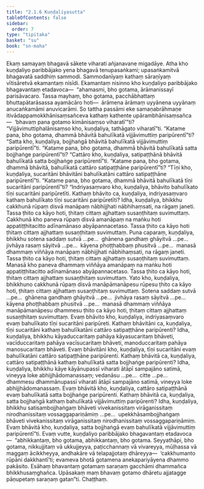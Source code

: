 ```yaml
---
title: "2.1.6 Kuṇḍaliyasutta"
tableOfContents: false
sidebar:
  order: 7
type: "tipitaka"
basket: "su"
book: "sn-maha"
---
```



<DynamicBreadcrumb />

<Division number="187" book="sn-maha" bookNo="14" page="66">

<Paragraph number="399" book="sn-maha">
Ekaṃ samayaṃ bhagavā sākete viharati añjanavane migadāye. Atha kho kuṇḍaliyo paribbājako yena bhagavā tenupasaṅkami; upasaṅkamitvā bhagavatā saddhiṃ sammodi. Sammodanīyaṃ kathaṃ sāraṇīyaṃ vītisāretvā ekamantaṃ nisīdi. Ekamantaṃ nisinno kho kuṇḍaliyo paribbājako bhagavantaṃ etadavoca—  “ahamasmi, bho gotama, ārāmanissayī parisāvacaro. Tassa mayhaṃ, bho gotama, pacchābhattaṃ bhuttapātarāsassa ayamācāro hoti—  ārāmena ārāmaṃ uyyānena uyyānaṃ anucaṅkamāmi anuvicarāmi. So tattha passāmi eke samaṇabrāhmaṇe itivādappamokkhānisaṃsañceva kathaṃ kathente upārambhānisaṃsañca—  ‘bhavaṃ pana gotamo kimānisaṃso viharatī’”ti? “Vijjāvimuttiphalānisaṃso kho, kuṇḍaliya, tathāgato viharatī”ti.
</Paragraph>

<Paragraph number="400" book="sn-maha">
“Katame pana, bho gotama, dhammā bhāvitā bahulīkatā vijjāvimuttiṃ paripūrentī”ti? “Satta kho, kuṇḍaliya, bojjhaṅgā bhāvitā bahulīkatā vijjāvimuttiṃ paripūrentī”ti. “Katame pana, bho gotama, dhammā bhāvitā bahulīkatā satta bojjhaṅge paripūrentī”ti? “Cattāro kho, kuṇḍaliya, satipaṭṭhānā bhāvitā bahulīkatā satta bojjhaṅge paripūrentī”ti. “Katame pana, bho gotama, dhammā bhāvitā, bahulīkatā cattāro satipaṭṭhāne paripūrentī”ti? “Tīṇi kho, kuṇḍaliya, sucaritāni bhāvitāni bahulīkatāni cattāro satipaṭṭhāne paripūrentī”ti. “Katame pana, bho gotama, dhammā bhāvitā bahulīkatā tīṇi sucaritāni paripūrentī”ti? “Indriyasaṃvaro kho, kuṇḍaliya, bhāvito bahulīkato tīṇi sucaritāni paripūretīti.
</Paragraph>

<Paragraph number="401" book="sn-maha">
Kathaṃ bhāvito ca, kuṇḍaliya, indriyasaṃvaro kathaṃ bahulīkato tīṇi sucaritāni paripūretīti? Idha, kuṇḍaliya, bhikkhu cakkhunā rūpaṃ disvā manāpaṃ nābhijjhati nābhihaṃsati, na rāgaṃ janeti. Tassa ṭhito ca kāyo hoti, ṭhitaṃ cittaṃ ajjhattaṃ susaṇṭhitaṃ suvimuttaṃ. Cakkhunā kho paneva rūpaṃ disvā amanāpaṃ na maṅku hoti appatiṭṭhitacitto adīnamānaso abyāpannacetaso. Tassa ṭhito ca kāyo hoti ṭhitaṃ cittaṃ ajjhattaṃ susaṇṭhitaṃ suvimuttaṃ.
</Paragraph>

<Paragraph number="402" book="sn-maha">
Puna caparaṃ, kuṇḍaliya, bhikkhu sotena saddaṃ sutvā …pe…  ghānena gandhaṃ ghāyitvā …pe…  jivhāya rasaṃ sāyitvā …pe…  kāyena phoṭṭhabbaṃ phusitvā …pe…  manasā dhammaṃ viññāya manāpaṃ nābhijjhati nābhihaṃsati, na rāgaṃ janeti. Tassa ṭhito ca kāyo hoti, ṭhitaṃ cittaṃ ajjhattaṃ susaṇṭhitaṃ suvimuttaṃ. Manasā kho paneva dhammaṃ viññāya amanāpaṃ na maṅku hoti appatiṭṭhitacitto adīnamānaso abyāpannacetaso. Tassa ṭhito ca kāyo hoti, ṭhitaṃ cittaṃ ajjhattaṃ susaṇṭhitaṃ suvimuttaṃ.
</Paragraph>

<Paragraph number="403" book="sn-maha">
Yato kho, kuṇḍaliya, bhikkhuno cakkhunā rūpaṃ disvā manāpāmanāpesu rūpesu ṭhito ca kāyo hoti, ṭhitaṃ cittaṃ ajjhattaṃ susaṇṭhitaṃ suvimuttaṃ. Sotena saddaṃ sutvā …pe…  ghānena gandhaṃ ghāyitvā …pe…  jivhāya rasaṃ sāyitvā …pe…  kāyena phoṭṭhabbaṃ phusitvā …pe…  manasā dhammaṃ viññāya manāpāmanāpesu dhammesu ṭhito ca kāyo hoti, ṭhitaṃ cittaṃ ajjhattaṃ susaṇṭhitaṃ suvimuttaṃ. Evaṃ bhāvito kho, kuṇḍaliya, indriyasaṃvaro evaṃ bahulīkato tīṇi sucaritāni paripūreti.
</Paragraph>

<Paragraph number="404" book="sn-maha">
Kathaṃ bhāvitāni ca, kuṇḍaliya, tīṇi sucaritāni kathaṃ bahulīkatāni cattāro satipaṭṭhāne paripūrenti? Idha, kuṇḍaliya, bhikkhu kāyaduccaritaṃ pahāya kāyasucaritaṃ bhāveti, vacīduccaritaṃ pahāya vacīsucaritaṃ bhāveti, manoduccaritaṃ pahāya manosucaritaṃ bhāveti. Evaṃ bhāvitāni kho, kuṇḍaliya, tīṇi sucaritāni evaṃ bahulīkatāni cattāro satipaṭṭhāne paripūrenti.
</Paragraph>

<Paragraph number="405" book="sn-maha">
Kathaṃ bhāvitā ca, kuṇḍaliya, cattāro satipaṭṭhānā kathaṃ bahulīkatā satta bojjhaṅge paripūrenti? Idha, kuṇḍaliya, bhikkhu kāye kāyānupassī viharati ātāpī sampajāno satimā, vineyya loke abhijjhādomanassaṃ; vedanāsu …pe…  citte …pe…  dhammesu dhammānupassī viharati ātāpī sampajāno satimā, vineyya loke abhijjhādomanassaṃ. Evaṃ bhāvitā kho, kuṇḍaliya, cattāro satipaṭṭhānā evaṃ bahulīkatā satta bojjhaṅge paripūrenti.
</Paragraph>

<Paragraph number="406" book="sn-maha">
Kathaṃ bhāvitā ca, kuṇḍaliya, satta bojjhaṅgā kathaṃ bahulīkatā vijjāvimuttiṃ paripūrenti? Idha, kuṇḍaliya, bhikkhu satisambojjhaṅgaṃ bhāveti vivekanissitaṃ virāganissitaṃ nirodhanissitaṃ vossaggapariṇāmiṃ …pe…  upekkhāsambojjhaṅgaṃ bhāveti vivekanissitaṃ virāganissitaṃ nirodhanissitaṃ vossaggapariṇāmiṃ. Evaṃ bhāvitā kho, kuṇḍaliya, satta bojjhaṅgā evaṃ bahulīkatā vijjāvimuttiṃ paripūrentī”ti.
</Paragraph>

<Paragraph number="407" book="sn-maha">
Evaṃ vutte, kuṇḍaliyo paribbājako bhagavantaṃ etadavoca—  “abhikkantaṃ, bho gotama, abhikkantaṃ, bho gotama. Seyyathāpi, bho gotama, nikkujjitaṃ vā ukkujjeyya, paṭicchannaṃ vā vivareyya, mūḷhassa vā maggaṃ ācikkheyya, andhakāre vā telapajjotaṃ dhāreyya—  ‘cakkhumanto rūpāni dakkhantī’ti; evameva bhotā gotamena anekapariyāyena dhammo pakāsito. Esāhaṃ bhavantaṃ gotamaṃ saraṇaṃ gacchāmi dhammañca bhikkhusaṃghañca. Upāsakaṃ maṃ bhavaṃ gotamo dhāretu ajjatagge pāṇupetaṃ saraṇaṃ gatan”ti.

</Paragraph>
</Division>

<Paragraph number="408" type="center" book="sn-maha">
Chaṭṭhaṃ.
</Paragraph>